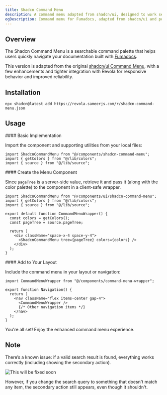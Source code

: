 ```yaml
---
title: Shadcn Command Menu
description: A command menu adapted from shadcn/ui, designed to work seamlessly with Fumadocs and enhanced with Revola's responsive behavior.
ogDescription: Command menu for Fumadocs, adapted from shadcn/ui and powered by Revola.
---
```


## Overview


The Shadcn Command Menu is a searchable command palette that helps users quickly navigate your documentation built with [Fumadocs](https://fumadocs.dev/).

This version is adapted from the original [shadcn/ui Command Menu](https://ui.shadcn.com/), with a few enhancements and tighter integration with Revola for responsive behavior and improved reliability.

<ComponentPreviewCustomHighlight name="shadcn-command-menu" />

## Installation

```package-install
npx shadcn@latest add https://revola.sameerjs.com/r/shadcn-command-menu.json
```

## Usage

<Steps>
<Step>
#### Basic Implementation

Import the component and supporting utilities from your local files:

```tsx
import ShadcnCommandMenu from "@/components/shadcn-command-menu";
import { getColors } from "@/lib/colors";
import { source } from "@/lib/source";
```
</Step>

<Step>
#### Create the Menu Component

Since `pageTree` is a server-side value, retrieve it and pass it (along with the color palette) to the component in a client-safe wrapper.

```tsx title="components/command-menu-wrapper.tsx"
import ShadcnCommandMenu from "@/components/ui/shadcn-command-menu";
import { getColors } from "@/lib/colors";
import { source } from "@/lib/source";

export default function CommandMenuWrapper() {
  const colors = getColors();
  const pageTree = source.pageTree;

  return (
    <div className="space-x-4 space-y-4">
      <ShadcnCommandMenu tree={pageTree} colors={colors} />
    </div>
  );
}
```
</Step>

<Step>
#### Add to Your Layout

Include the command menu in your layout or navigation:

```tsx title="components/navigation.tsx"
import CommandMenuWrapper from "@/components/command-menu-wrapper";

export function Navigation() {
  return (
    <nav className="flex items-center gap-4">
      <CommandMenuWrapper />
      {/* Other navigation items */}
    </nav>
  );
}
```
</Step>

<Step>
You're all set!
Enjoy the enhanced command menu experience.
</Step>
</Steps>


## Note

There’s a known issue: if a valid search result is found, everything works correctly (including showing the secondary action).

![This will be fixed soon](/shadcn-command-menu-issue.png)


However, if you change the search query to something that doesn't match any item, the secondary action still appears, even though it shouldn't.